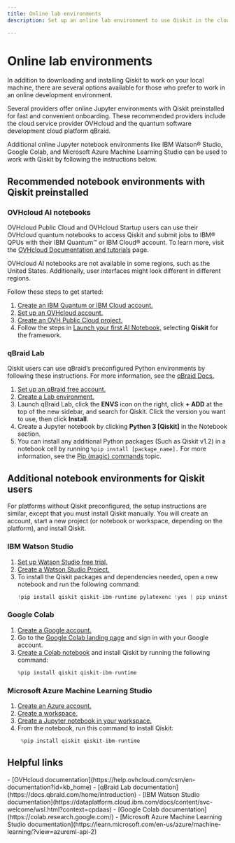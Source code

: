 ```yaml
---
title: Online lab environments
description: Set up an online lab environment to use Qiskit in the cloud. Choose a preconfigured environment or set up your own.

---
```

<span id="online-environments"></span>
# Online lab environments

In addition to downloading and installing Qiskit to work on your local machine, there are several options available for those who prefer to work in an online development environment.

Several providers offer online Jupyter environments with Qiskit preinstalled for fast and convenient onboarding. These recommended providers include the cloud service provider OVHcloud and the quantum software development cloud platform qBraid.

Additional online Jupyter notebook environments like IBM Watson&reg; Studio, Google Colab, and Microsoft Azure Machine Learning Studio can be used to work with Qiskit by following the instructions below.

## Recommended notebook environments with Qiskit preinstalled

### OVHcloud AI notebooks

OVHcloud Public Cloud and OVHcloud Startup users can use their OVHcloud quantum notebooks to access Qiskit and submit jobs to IBM&reg; QPUs with their IBM Quantum&trade; or IBM Cloud&reg; account. To learn more, visit the [OVHcloud Documentation and tutorials](https://help.ovhcloud.com/csm/world-documentation?id=kb_home) page.

<Admonition type="note">
OVHcloud AI notebooks are not available in some regions, such as the United States. Additionally, user interfaces might look different in different regions.
</Admonition>

Follow these steps to get started:

1. [Create an IBM Quantum or IBM Cloud account.](./setup-channel)
1. [Set up an OVHcloud account.](https://help.ovhcloud.com/csm/en-account-create-ovhcloud-account?id=kb_article_view&sysparm_article=KB0043022)
2. [Create an OVH Public Cloud project.](https://support.us.ovhcloud.com/hc/en-us/articles/360002245784-Creating-Your-First-Public-Cloud-Project)
6. Follow the steps in [Launch your first AI Notebook,](https://help.ovhcloud.com/csm/en-public-cloud-ai-notebooks-definition?id=kb_article_view&sysparm_article=KB0048270) selecting **Qiskit** for the framework.

### qBraid Lab

Qiskit users can use qBraid’s preconfigured Python environments by following these instructions. For more information, see the [qBraid Docs.](https://docs.qbraid.com/home/introduction)

1. [Set up an qBraid free account.](https://docs.qbraid.com/home/account)
3. [Create a Lab environment.](https://docs.qbraid.com/lab/user-guide/getting-started)
3. Launch qBraid Lab, click the **ENVS** icon on the right, click **+ ADD** at the top of the new sidebar, and search for Qiskit.  Click the version you want to use, then click **Install**.
4. Create a Jupyter notebook by clicking **Python 3 [Qiskit]** in the Notebook section.
4. You can install any additional Python packages (Such as Qiskit v1.2) in a notebook cell by running `%pip install [package_name].` For more information, see the [Pip (magic) commands](https://docs.qbraid.com/lab/user-guide/notebooks#pip-magic-commands) topic.

## Additional notebook environments for Qiskit users

For platforms without Qiskit preconfigured, the setup instructions are similar, except that you must install Qiskit manually. You will create an account, start a new project (or notebook or workspace, depending on the platform), and install Qiskit.

### IBM Watson Studio

1. [Set up Watson Studio free trial.](https://cloud.ibm.com/docs/watson?topic=watson-about)
2. [Create a Watson Studio Project.](https://www.ibm.com/docs/en/db2-event-store/2.0.0?topic=data-projects#d275537e106)
3. To install the Qiskit packages and dependencies needed, open a new notebook and run the following command:
   ```python
   !pip install qiskit qiskit-ibm-runtime pylatexenc !yes | pip uninstall simplejson
   ```

### Google Colab

1. [Create a Google account.](https://support.google.com/accounts/answer/27441?hl)
2. Go to the [Google Colab landing page](https://colab.research.google.com/) and sign in with your Google account.
3. [Create a Colab notebook](http://colab.research.google.com/#create=true) and install Qiskit by running the following command:
   ```python
   %pip install qiskit qiskit-ibm-runtime
   ```

### Microsoft Azure Machine Learning Studio

1. [Create an Azure account.](https://learn.microsoft.com/en-us/dotnet/azure/create-azure-account)
2. [Create a workspace.](https://learn.microsoft.com/en-us/azure/machine-learning/concept-workspace?view=azureml-api-2#create-a-workspace)
3. [Create a Jupyter notebook in your workspace.](https://learn.microsoft.com/en-us/azure/machine-learning/how-to-run-jupyter-notebooks?view=azureml-api-2)
4. From the notebook, run this command to install Qiskit:
   ```python
    %pip install qiskit qiskit-ibm-runtime
   ```

## Helpful links

<Admonition type="tip" title="Documentation resources">
  -  [OVHcloud documentation](https://help.ovhcloud.com/csm/en-documentation?id=kb_home)
  -  [qBraid Lab documentation](https://docs.qbraid.com/home/introduction)
  -  [IBM Watson Studio documentation](https://dataplatform.cloud.ibm.com/docs/content/svc-welcome/wsl.html?context=cpdaas)
  -  [Google Colab documentation](https://colab.research.google.com/)
  -  [Microsoft Azure Machine Learning Studio documentation](https://learn.microsoft.com/en-us/azure/machine-learning/?view=azureml-api-2)
</Admonition>
